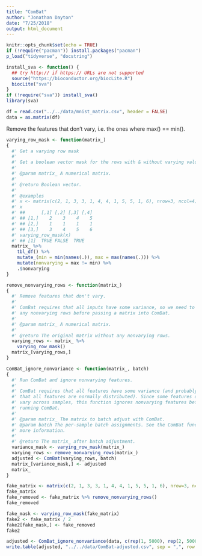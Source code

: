 ```yaml
---
title: "ComBat"
author: "Jonathan Dayton"
date: "7/25/2018"
output: html_document
---
```


```r
knitr::opts_chunk$set(echo = TRUE)
if (!require("pacman")) install.packages("pacman")
p_load("tidyverse", "docstring")
```

```r
install_sva <- function() {
  ## try http:// if https:// URLs are not supported
  source("https://bioconductor.org/biocLite.R")
  biocLite("sva")
}
if (!require("sva")) install_sva()
library(sva)
```

```r
df = read.csv("../../data/mnist_matrix.csv", header = FALSE)
data = as.matrix(df)
```

Remove the features that don't vary, i.e. the ones where max() == min().

```r
varying_row_mask <- function(matrix_)
{
  #' Get a varying row mask
  #' 
  #' Get a boolean vector mask for the rows with & without varying values.
  #'
  #' @param matrix_ A numerical matrix.
  #' 
  #' @return Boolean vector.
  #'
  #' @examples
  #' x <- matrix(c(2, 1, 3, 3, 1, 4, 4, 1, 5, 5, 1, 6), nrow=3, ncol=4)
  #' x
  #' ##      [,1] [,2] [,3] [,4]
  #' ## [1,]    2    3    4    5
  #' ## [2,]    1    1    1    1
  #' ## [3,]    3    4    5    6
  #' varying_row_mask(x)
  #' ## [1]  TRUE FALSE  TRUE
  matrix_ %>%
    tbl_df() %>%
    mutate_(min = min(names(.)), max = max(names(.))) %>%
    mutate(nonvarying = max != min) %>%
    .$nonvarying
}

remove_nonvarying_rows <- function(matrix_)
{
  #' Remove features that don't vary.
  #'
  #' ComBat requires that all inputs have some variance, so we need to remove
  #' any nonvarying rows before passing a matrix into ComBat.
  #'
  #' @param matrix_ A numerical matrix.
  #'
  #' @return The original matrix without any nonvarying rows.
  varying_rows <- matrix_ %>%
    varying_row_mask()
  matrix_[varying_rows,]
}

ComBat_ignore_nonvariance <- function(matrix_, batch)
{
  #' Run ComBat and ignore nonvarying features.
  #'
  #' ComBat requires that all features have some variance (and probably assumes
  #' that all features are normally distributed). Since some features don't
  #' vary across samples, this function ignores nonvarying features before
  #' running ComBat.
  #'
  #' @param matrix_ The matrix to batch adjust with ComBat.
  #' @param batch The per-sample batch assignments. See the ComBat function for
  #' more information.
  #' 
  #' @return The matrix_ after batch adjustment.
  variance_mask <- varying_row_mask(matrix_)
  varying_rows <- remove_nonvarying_rows(matrix_)
  adjusted <- ComBat(varying_rows, batch)
  matrix_[variance_mask,] <- adjusted
  matrix_
}

fake_matrix <- matrix(c(2, 1, 3, 3, 1, 4, 4, 1, 5, 5, 1, 6), nrow=3, ncol=4)
fake_matrix
fake_removed <- fake_matrix %>% remove_nonvarying_rows()
fake_removed

fake_mask <- varying_row_mask(fake_matrix)
fake2 <- fake_matrix / 2
fake2[fake_mask,] <- fake_removed
fake2
```

```r
adjusted <- ComBat_ignore_nonvariance(data, c(rep(1, 5000), rep(2, 5000)))
write.table(adjusted, "../../data/ComBat-adjusted.csv", sep = ",", row.names = FALSE, col.names = FALSE)
```